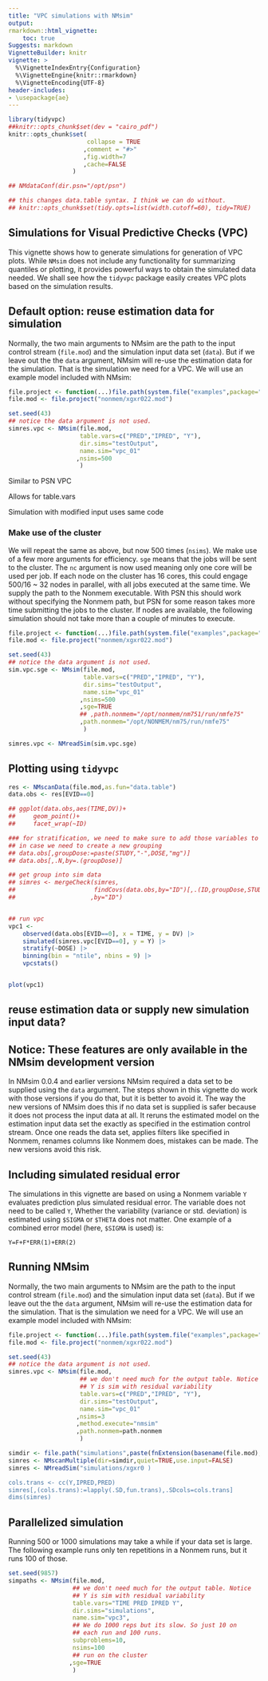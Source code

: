 ```yaml
---
title: "VPC simulations with NMsim"
output:
rmarkdown::html_vignette:
    toc: true
Suggests: markdown
VignetteBuilder: knitr
vignette: >
  %\VignetteIndexEntry{Configuration}
  %\VignetteEngine{knitr::rmarkdown}
  %\VignetteEncoding{UTF-8}
header-includes:
- \usepackage{ae}
---
```


```r
library(tidyvpc)
##knitr::opts_chunk$set(dev = "cairo_pdf")
knitr::opts_chunk$set(
                      collapse = TRUE
                     ,comment = "#>"
                     ,fig.width=7
                     ,cache=FALSE
                  )

## NMdataConf(dir.psn="/opt/psn")

## this changes data.table syntax. I think we can do without.
## knitr::opts_chunk$set(tidy.opts=list(width.cutoff=60), tidy=TRUE)
```
## Simulations for Visual Predictive Checks (VPC)
This vignette shows how to generate simulations for generation of VPC
plots. While `NMsim` does not include any functionality for summarizing quantiles or plotting, it provides powerful ways to obtain the simulated data needed. We shall see how the `tidyvpc` package easily creates VPC plots based on the simulation results.

## Default option: reuse estimation data for simulation
Normally, the two main arguments to NMsim are the path to the input
control stream (`file.mod`) and the simulation input data set
(`data`). But if we leave out the the `data` argument, NMsim will
re-use the estimation data for the simulation. That is the simulation
we need for a VPC. We will use an example model included with NMsim:

```r
file.project <- function(...)file.path(system.file("examples",package="NMsim"),...)
file.mod <- file.project("nonmem/xgxr022.mod")

set.seed(43)
## notice the data argument is not used.
simres.vpc <- NMsim(file.mod,
                    table.vars=c("PRED","IPRED", "Y"),
                    dir.sims="testOutput",
                    name.sim="vpc_01"
                   ,nsims=500
                    )

```

Similar to PSN VPC

Allows for table.vars

Simulation with modified input uses same code

### Make use of the cluster
We will repeat the same as above, but now 500 times (`nsims`). We make
use of a few more arguments for efficiency. `sge` means that the jobs
will be sent to the cluster. The `nc` argument is now used meaning
only one core will be used per job. If each node on the cluster has 16
cores, this could engage 500/16 ~ 32 nodes in parallel, with all jobs
executed at the same time. We supply the path to the Nonmem executable. With PSN this should work without specifying the Nonmem path, but PSN for some reason takes more time submitting the jobs to the cluster. If nodes are available, the following simulation should not take more than a couple of minutes to execute.

```r
file.project <- function(...)file.path(system.file("examples",package="NMsim"),...)
file.mod <- file.project("nonmem/xgxr022.mod")

set.seed(43)
## notice the data argument is not used.
sim.vpc.sge <- NMsim(file.mod,
                     table.vars=c("PRED","IPRED", "Y"),
                     dir.sims="testOutput",
                     name.sim="vpc_01"
                    ,nsims=500
                    ,sge=TRUE
                    ## ,path.nonmem="/opt/nonmem/nm751/run/nmfe75"
                    ,path.nonmem="/opt/NONMEM/nm75/run/nmfe75"
                     )

simres.vpc <- NMreadSim(sim.vpc.sge)
```



## Plotting using `tidyvpc` 
```r
res <- NMscanData(file.mod,as.fun="data.table")
data.obs <- res[EVID==0]

## ggplot(data.obs,aes(TIME,DV))+
##     geom_point()+
##     facet_wrap(~ID)

### for stratification, we need to make sure to add those variables to the sim data. 
## in case we need to create a new grouping
## data.obs[,groupDose:=paste(STUDY,"-",DOSE,"mg")]
## data.obs[,.N,by=.(groupDose)]

## get group into sim data
## simres <- mergeCheck(simres,
##                      findCovs(data.obs,by="ID")[,.(ID,groupDose,STUDY,DOSE)]
##                     ,by="ID")


## run vpc
vpc1 <-
    observed(data.obs[EVID==0], x = TIME, y = DV) |>
    simulated(simres.vpc[EVID==0], y = Y) |>
    stratify(~DOSE) |>
    binning(bin = "ntile", nbins = 9) |>
    vpcstats()


plot(vpc1)

```


## reuse estimation data or supply new simulation input data?


## Notice: These features are only available in the NMsim development version 
In NMsim 0.0.4 and earlier versions NMsim required a data set to be
supplied using the `data` argument. The steps shown in this vignette
do work with those versions if you do that, but it is better to avoid
it. The way the new versions of NMsim does this if no data set is
supplied is safer because it does not process the input data at
all. It reruns the estimated model on the estimation input data set
the exactly as specified in the estimation control stream. Once one
reads the data set, applies filters like specified in Nonmem, renames
columns like Nonmem does, mistakes can be made. The new versions avoid
this risk.

## Including simulated residual error 
The simulations in this vignette are based on using a Nonmem variable `Y` 
evaluates prediction plus simulated residual error. The variable
does not need to be called `Y`, Whether the variability (variance or std. deviation) is estimated using `$SIGMA` or `$THETA` does not matter. One example of a combined error model (here, `$SIGMA` is used) is:

```
Y=F+F*ERR(1)+ERR(2)
```

## Running NMsim
Normally, the two main arguments to NMsim are the path to the input
control stream (`file.mod`) and the simulation input data set
(`data`). But if we leave out the the `data` argument, NMsim will
re-use the estimation data for the simulation. That is the simulation
we need for a VPC. We will use an example model included with NMsim:

```r
file.project <- function(...)file.path(system.file("examples",package="NMsim"),...)
file.mod <- file.project("nonmem/xgxr022.mod")

set.seed(43)
## notice the data argument is not used.
simres.vpc <- NMsim(file.mod,
                    ## we don't need much for the output table. Notice
                    ## Y is sim with residual variability
                    table.vars=c("PRED","IPRED", "Y"),
                    dir.sims="testOutput",
                    name.sim="vpc_01"
                   ,nsims=3
                   ,method.execute="nmsim"
                   ,path.nonmem=path.nonmem
                    )

```


```r
simdir <- file.path("simulations",paste(fnExtension(basename(file.mod),""),"vpc3",sep="_"))
simres <- NMscanMultiple(dir=simdir,quiet=TRUE,use.input=FALSE)
simres <- NMreadSim("simulations/xgxr0 )

cols.trans <- cc(Y,IPRED,PRED)
simres[,(cols.trans):=lapply(.SD,fun.trans),.SDcols=cols.trans]
dims(simres)

```




## Parallelized simulation
Running 500 or 1000 simulations may take a while if your data set is
large. The following example runs only ten repetitions in a Nonmem
runs, but it runs 100 of those. 


```r
set.seed(9857)    
simpaths <- NMsim(file.mod,
                  ## we don't need much for the output table. Notice
                  ## Y is sim with residual variability
                  table.vars="TIME PRED IPRED Y",
                  dir.sims="simulations",
                  name.sim="vpc3",
                  ## We do 1000 reps but its slow. So just 10 on
                  ## each run and 100 runs.
                  subproblems=10,
                  nsims=100
                  ## run on the cluster
                 ,sge=TRUE
                  )
```
